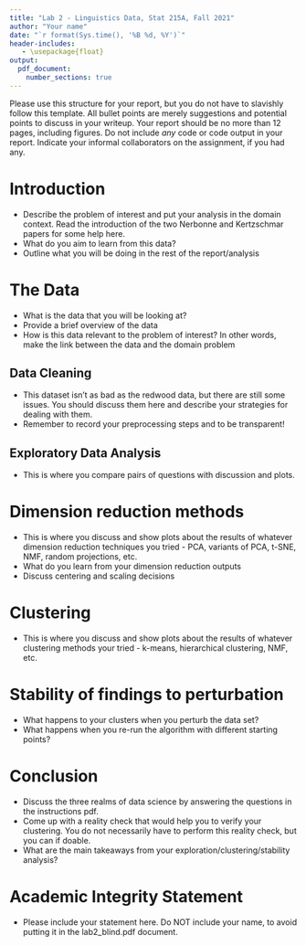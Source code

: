 ```yaml
---
title: "Lab 2 - Linguistics Data, Stat 215A, Fall 2021"
author: "Your name"
date: "`r format(Sys.time(), '%B %d, %Y')`"
header-includes:
   - \usepackage{float}
output: 
  pdf_document:
    number_sections: true
---
```


Please use this structure for your report, but you do not have to slavishly follow this template. All bullet points are merely suggestions and potential points to discuss in your writeup. Your report should be no more than 12 pages, including figures. Do not include *any* code or code output in your report. Indicate your informal collaborators on the assignment, if you had any.

# Introduction

- Describe the problem of interest and put your analysis in the domain context. Read the introduction of the two Nerbonne and Kertzschmar papers for some help here.
- What do you aim to learn from this data?
- Outline what you will be doing in the rest of the report/analysis


# The Data

- What is the data that you will be looking at?
- Provide a brief overview of the data
- How is this data relevant to the problem of interest? In other words, make the link between the data and the domain problem


## Data Cleaning

- This dataset isn't as bad as the redwood data, but there are still
some issues. You should discuss them here and describe your strategies
for dealing with them.
- Remember to record your preprocessing steps and to be transparent!


## Exploratory Data Analysis

- This is where you compare pairs of questions with discussion and plots.


# Dimension reduction methods

- This is where you discuss and show plots about the results of whatever
dimension reduction techniques you tried - PCA, variants of PCA, t-SNE, NMF, random projections, etc.
- What do you learn from your dimension reduction outputs
- Discuss centering and scaling decisions

# Clustering

- This is where you discuss and show plots about the results of whatever clustering methods your tried - k-means, hierarchical clustering, NMF, etc.

# Stability of findings to perturbation

- What happens to your clusters when you perturb the data set?
- What happens when you re-run the algorithm with different starting points?

# Conclusion

- Discuss the three realms of data science by answering the questions in the instructions pdf.
- Come up with a reality check that would help you to verify your clustering. You do not necessarily have to perform this reality check, but you can if doable.
- What are the main takeaways from your exploration/clustering/stability analysis?

# Academic Integrity Statement

- Please include your statement here. Do NOT include your name, to avoid putting it in the lab2_blind.pdf document.

